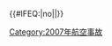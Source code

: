 {{航空事故
|year = 2007
|col1 =
* 1月1日：'''[[亞當航空574號班機空難|亞當航空574號班機]]'''
* 1月9日：[[2007年巴拉德墜機事件|巴拉德墜機事件]]
* 2月21日：[[亞當航空172號班機事故|亞當航空172號班機]]
* 3月7日：[[加魯達印尼航空200號班機空難|加魯達航空200號班機]]
* 3月17日：[[UTair航空471號班機空難|UTair航空471號班機]]
* 3月23日：[[2007年摩加迪沙伊爾-76墜機事件|摩加迪沙伊爾-76型]]
* 4月3日：[[2007年中華民國陸軍UH-1H運輸直升機墬機事件|中華民國陸軍UH-1H直升機]]
* 4月21日：[[2007年藍色天使飛行隊南卡羅來納墜機事件|藍色天使南卡羅來納墜機事件]]
* 4月27日：[[2007年沙托伊Mi-8墜機事件|沙托伊Mi-8型]]
|col2 =
* 5月5日：'''[[肯亞航空507號班機空難|肯尼亞航空507號班機]]'''
* 5月26日：[[2007年舊金山機場跑道入侵事件|舊金山機場跑道入侵事件]]
* 6月3日：[[2007年至尊航空Mi-8墜機事件|至尊航空Mi-8直升機]]
* 6月21日：[[2007年自由航空L-410墜機事件|自由航空L-410型]]
* 6月25日：[[PMT航空241號班機空難|PMT航空241號班機]]
* 6月28日：[[2007年TAAG安哥拉航空波音737空難|TAAG安哥拉航空註冊編號D2-TBP]]
* 7月1日：[[中国国际航空941号班机事故|中国国际航空941号班机]]
* 7月17日：'''[[巴西天馬航空3054號班機空難|巴西天馬航空3054號班機]]†'''
* 7月27日：[[2007年菲尼克斯新聞採訪直升機相撞事件|菲尼克斯新聞採訪直升機相撞]]
|col3 =
* 8月9日：[[莫雷阿航空1121號班機空難|莫雷阿航空1121號班機]]
* 8月20日：[[中華航空120號班機事故|中華航空120號班機]]
* 9月16日：'''[[One-Two-GO航空269號班機空難|One-Two-GO航空269號班機]]'''
* 9月-10月：[[北歐航空Dash 8起落架故障事件|北歐航空Dash 8型]]
* 10月4日：'''[[2007年非洲一航空An-26墜毀事件|非洲一航空An-26型]]'''
* 10月26日：[[菲律賓航空475號班機事故|菲律賓航空475號班機]]
* 11月30日：'''[[阿特拉斯捷特航空4203號班機空難|阿特拉斯捷特航空4203號班機]]'''
* 12月30日：[[羅馬尼亞航空3107號班機事故|羅馬尼亞航空3107號班機]]
}}<includeonly>{{#IFEQ:{{{cat}}}|no||[[Category:2007年航空事故]]}}</includeonly><noinclude>{{Documentation}}</noinclude>